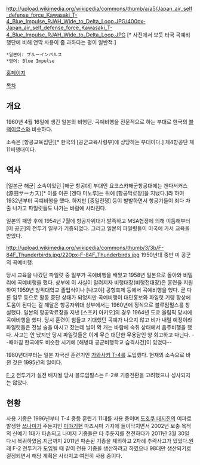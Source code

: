 http://upload.wikimedia.org/wikipedia/commons/thumb/a/a5/Japan_air_self_defense_force_Kawasaki_T-4_Blue_Impulse_RJAH_Wide_to_Delta_Loop.JPG/400px-Japan_air_self_defense_force_Kawasaki_T-4_Blue_Impulse_RJAH_Wide_to_Delta_Loop.JPG
[* 사진에서 보듯 타국 곡예비행단에 비해 연막 사용이 좀 과하다는 평이 일반적.]

 *일본어: ブルーインパルス
 *영어: Blue Impulse

[http://www.mod.go.jp/asdf/pr_report/blueimpulse/ 홈페이지]

[[목차]]
== 개요 ==
1960년 4월 16일에 생긴 일본의 비행단. 곡예비행을 전문적으로 하는 부대로 한국의 [[블랙이글스]]와 비슷하다.

소속은 [항공교육집단][* 한국의 [공군교육사령부]에 상당하는 부대이다.] 제4항공단 제11비행대이다.
== 역사 ==
[일본군 해군] 소속이었던 [해군 항공대] 부대인 요코스카해군항공대에는 겐다서커스(源田サーカス)[* 이를 이끈 [겐다 미노루]는 뒤에 [항공막료장]을 지냈다.]라 하여 1932년부터 곡예비행을 했다. 하지만 [중일전쟁] 등이 발발하면서 항공기들이 죄다 차출 나가고 파일럿들도 나가는 바람에 사라진다.

일본의 패망 후에 1954년 7월에 항공자위대가 발족하고 MSA협정에 의해 이듬해부터 [미 공군]의 전투기 일부가 기증되었다. 그리고 일본의 파일럿들이 미국에 가서 교육을 받았다.

http://upload.wikimedia.org/wikipedia/commons/thumb/3/3b/F-84F_Thunderbirds.jpg/220px-F-84F_Thunderbirds.jpg
1950년대 중반 미 공군의 곡예비행.

당시 교육을 나갔던 파일럿 중 일부가 곡예비행을 배웠고 1958년 일본으로 돌아와 비밀리에 곡예비행을 했다. 상부에 이 사실이 알려지자 비행대장(비행전대장)은 훈련을 지원하여 1959년 방위대학교 졸업식이나 [나고야] 공항축제 등에서 곡예비행을 했다. 곧 다른 임무 등으로 활동 중단 상태가 되었지만 곡예비행이 대민홍보와 파일럿 기량 향상에 도움이 된다는 걸 깨달은 항공자위대 상부에서는 1960년에 정식으로 블루임펄스를 창설했다. 일본의 항공막료장을 지낸 [스즈키 아키오]의 경우 1964년 도쿄 올림픽 당시에 곡예비행을 했다. 당시 훈련이 힘들고 기대했던 곡예가 나오지 않고 비가 내릴 예정이라 파일럿들은 전날 술을 마시고 잤는데 날이 확 개는 바람에 숙취 상태에서 음주비행을 했다. 사고는 안 났지만 당시 파일럿들은 이게 무슨 대단한 무용담인 양 회고하고 다닌다. --때마침 한국에도 비슷한 시기에 [해병대 공군비행학교 습격사건]이 있었다--

1980년대부터는 일본 자국산 훈련기인 [[가와사키 T-4]]를 도입했다. 현재의 소속으로 바뀐 것은 1995년의 일이다.

[[F-2]] 전투기가 실전 배치될 당시 블루임펄스는 F-2로 기종전환을 고려했으나 성사되지는 않았다. 

== 현황 ==
사용 기종은 1996년부터 T-4 중등 훈련기 11대를 사용 중이며 [[도호쿠 대지진]]의 여파로 발생한 [[쓰나미]]가 주둔지인 [[미야기]]현 마츠시마 기지에 들이닥치면서 2002년 보충 목적의 신예기 1대가 파손되고 나머지 기종들은 타 주둔지를 전전하다가 2011년 3월 30일 다시 복귀하였음.지금까지 2011년 파손된 기종을 제외하고 2차례 추락사고가 있었다.원래 F-2 전투기가 도입될 때 같이 전용 기종을 생산하려고 하였으나 98대만 생산되기로 결정되면서 해당 계획은 사라지고 여전히 사용 중이다.
